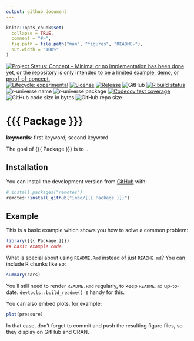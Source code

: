 ```yaml
---
output: github_document
---
```


<!-- README.md is generated from README.Rmd. Please edit that file -->

```r
knitr::opts_chunk$set(
  collapse = TRUE,
  comment = "#>",
  fig.path = file.path("man", "figures", "README-"),
  out.width = "100%"
)
```

<!-- badges: start -->
[![Project Status: Concept – Minimal or no implementation has been done yet, or the repository is only intended to be a limited example, demo, or proof-of-concept.](https://www.repostatus.org/badges/latest/concept.svg)](https://www.repostatus.org/#concept)
[![Lifecycle: experimental](https://img.shields.io/badge/lifecycle-experimental-orange.svg)](https://lifecycle.r-lib.org/articles/stages.html#experimental)
[![License]({{{ license batch }}})]({{{ license site }}})
[![Release](https://img.shields.io/github/release/inbo/{{{ Package }}}.svg)](https://github.com/inbo/{{{ Package }}}/releases)
![GitHub](https://img.shields.io/github/license/inbo/{{{ Package }}})
[![R build status](https://github.com/inbo/{{{ Package }}}/workflows/check%20package%20on%20main/badge.svg)](https://github.com/inbo/{{{ Package }}}/actions)
![r-universe name](https://inbo.r-universe.dev/badges/:name?color=c04384)
![r-universe package](https://inbo.r-universe.dev/badges/{{{ Package }}})
[![Codecov test coverage](https://codecov.io/gh/inbo/{{{ Package }}}/branch/main/graph/badge.svg)](https://app.codecov.io/gh/inbo/{{{ Package }}}?branch=main)
![GitHub code size in bytes](https://img.shields.io/github/languages/code-size/inbo/{{{ Package }}}.svg)
![GitHub repo size](https://img.shields.io/github/repo-size/inbo/{{{ Package }}}.svg)
<!-- badges: end -->

# {{{ Package }}}

**keywords**: first keyword; second keyword

<!-- community: inbo -->

The goal of {{{ Package }}} is to ...

## Installation

You can install the development version from [GitHub](https://github.com/) with:

``` r
# install.packages("remotes")
remotes::install_github("inbo/{{{ Package }}}")
```

## Example

This is a basic example which shows you how to solve a common problem:

```r
library({{{ Package }}})
## basic example code
```

What is special about using `README.Rmd` instead of just `README.md`? 
You can include R chunks like so:

```r
summary(cars)
```

You'll still need to render `README.Rmd` regularly, to keep `README.md` up-to-date.
`devtools::build_readme()` is handy for this.

You can also embed plots, for example:

```r
plot(pressure)
```

In that case, don't forget to commit and push the resulting figure files, so they display on GitHub and CRAN.
